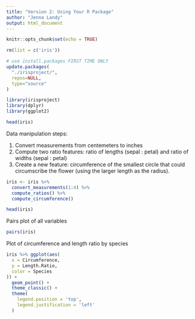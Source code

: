 ```yaml
---
title: "Version 2: Using Your R Package"
author: "Jenna Landy"
output: html_document
---
```


```r
knitr::opts_chunk$set(echo = TRUE)

rm(list = c('iris'))
```

```r
# use install.packages FIRST TIME ONLY
update.packages(
  "./irisproject/",
  repos=NULL,
  type="source"
)

library(irisproject)
library(dplyr)
library(ggplot2)
```


```r
head(iris)
```


Data manipulation steps:

1. Convert measurements from centemeters to inches
2. Compute two ratio features: ratio of lengths (sepal : petal) and ratio of widths (sepal : petal)
3. Create a new feature: circumference of the smallest circle that could circumscribe the flower (using the larger length as the radius).

```r
iris <- iris %>%
  convert_measurements(1:4) %>%
  compute_ratios() %>%
  compute_circumference()
```

```r
head(iris)
```

Pairs plot of all variables

```r
pairs(iris)
```

Plot of circumference and length ratio by species

```r
iris %>% ggplot(aes(
  x = Circumference, 
  y = Length.Ratio, 
  color = Species
)) +
  geom_point() +
  theme_classic() +
  theme(
    legend.position = 'top',
    legend.justification = 'left'
  )
```




